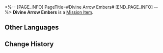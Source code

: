<%-- [PAGE_INFO]
PageTitle=#Divine Arrow Embers#
[END_PAGE_INFO] --%>
{{Item Infobox
|id          = 140220
|image       = Item Divine Arrow Embers.png{{subst:void|<!--$UPLOAD:<<SpriteOutput/ItemFigures/140238.png>-<Item Divine Arrow Embers.png>-<Item Icons>>-->}}
|type        = Mission Item
|invCategory = Missions
|rarity      = 3
|effect      = 
|description = At the end of the Third Denizens of Abundance War, Reignbow Arbiter's Sky-Shattering Lux Arrow wiped out everything along the way. The Xianzhou people used the burning embers of the arrow to create many divine objects, and this is one of them. Yukong carries it with her, lest she forgets.
}}
{{Description|''"We were so happy then. I wish we could stay in those moments forever."''}}
'''Divine Arrow Embers''' is a [[Mission Item]].

==Other Languages==
{{Other Languages
|en   = Divine Arrow Embers
|zhs  = 神矢余烬
|zht  = 神矢餘燼
|ja   = 神矢の余燼
|ko   = 신의 화살이 남긴 불씨
|es   = Ascuas de flecha divina
|fr   = Braises de la flèche divine
|ru   = Уголёк божественной стрелы
|th   = เศษเถ้าถ่านของศรเทพ
|vi   = Tàn Tro Mũi Tên Thần
|de   = Glut des göttlichen Pfeils
|id   = Bara Api Anak Panah Suci
|pt   = Chamas da Flecha Divina
}}

==Change History==
{{Change History|1.2}}